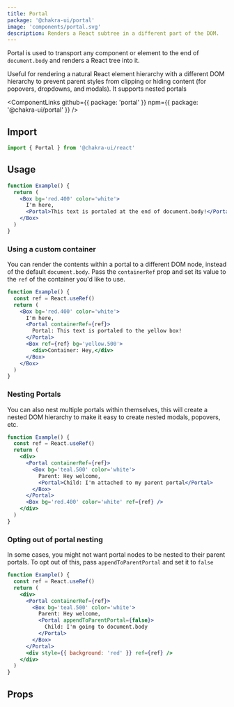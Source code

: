 ```yaml
---
title: Portal
package: '@chakra-ui/portal'
image: 'components/portal.svg'
description: Renders a React subtree in a different part of the DOM.
---
```


Portal is used to transport any component or element to the end of
`document.body` and renders a React tree into it.

Useful for rendering a natural React element hierarchy with a different DOM
hierarchy to prevent parent styles from clipping or hiding content (for
popovers, dropdowns, and modals). It supports nested portals

<ComponentLinks
  github={{ package: 'portal' }}
  npm={{ package: '@chakra-ui/portal' }}
/>

<carbon-ad></carbon-ad>

## Import

```js
import { Portal } from '@chakra-ui/react'
```

## Usage

```jsx
function Example() {
  return (
    <Box bg='red.400' color='white'>
      I'm here,
      <Portal>This text is portaled at the end of document.body!</Portal>
    </Box>
  )
}
```

### Using a custom container

You can render the contents within a portal to a different DOM node, instead of
the default `document.body`. Pass the `containerRef` prop and set its value to
the `ref` of the container you'd like to use.

```jsx
function Example() {
  const ref = React.useRef()
  return (
    <Box bg='red.400' color='white'>
      I'm here,
      <Portal containerRef={ref}>
        Portal: This text is portaled to the yellow box!
      </Portal>
      <Box ref={ref} bg='yellow.500'>
        <div>Container: Hey,</div>
      </Box>
    </Box>
  )
}
```

### Nesting Portals

You can also nest multiple portals within themselves, this will create a nested
DOM hierarchy to make it easy to create nested modals, popovers, etc.

```jsx
function Example() {
  const ref = React.useRef()
  return (
    <div>
      <Portal containerRef={ref}>
        <Box bg='teal.500' color='white'>
          Parent: Hey welcome,
          <Portal>Child: I'm attached to my parent portal</Portal>
        </Box>
      </Portal>
      <Box bg='red.400' color='white' ref={ref} />
    </div>
  )
}
```

### Opting out of portal nesting

In some cases, you might not want portal nodes to be nested to their parent
portals. To opt out of this, pass `appendToParentPortal` and set it to `false`

```jsx
function Example() {
  const ref = React.useRef()
  return (
    <div>
      <Portal containerRef={ref}>
        <Box bg='teal.500' color='white'>
          Parent: Hey welcome,
          <Portal appendToParentPortal={false}>
            Child: I'm going to document.body
          </Portal>
        </Box>
      </Portal>
      <div style={{ background: 'red' }} ref={ref} />
    </div>
  )
}
```

## Props

<PropsTable of='Portal' />
